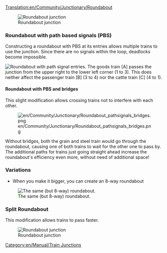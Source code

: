 [[Translation:en/Community/Junctionary/Roundabout]]

{{en/Community/Junctionary/Navigation}}

[[File:en/Community/Junctionary/Roundabout.png|none|frame|Roundabout junction]]

{{en/Community/Junctionary/Junction Criteria|Cheap|1|0|0|0|0||0|0|0|1|||Broken down trains affect whole junction.|
*Can handle up to 2 trains at a time
*When you make it bigger, you can create a 8-way roundabout
*Will cause traffic jams.
*Area: 6 x 6
}}

===Roundabout with path based signals (PBS)===
Constructing a roundabout with PBS at its entries allows multiple trains to use the junction. Since there are no signals within the loop, deadlocks become impossible.

[[File:en/Community/Junctionary/Roundabout pathsignals.png|none|frame|Roundabout with path signal entries.]]
The goods train [A] passes the junction from the upper right to the lower left corner (1 to 3). This does neither affect the passenger train [B] (3 to 4) nor the cattle train [C] (4 to 1).

{{en/Community/Junctionary/Junction Criteria|Cheap|1|0|0|0|0||0|0|0||3||Impossible|
*Low cost, low space consumption and relatively high efficiency}}

====Roundabout with PBS and bridges====
This slight modification allows crossing trains not to interfere with each other.

[[File:en/Community/Junctionary/Roundabout pathsignals bridges.png]]

Without bridges, both the grain and steel train would go through the roundabout, causing one of both trains to wait for the other one to pass by. The additional paths for trains just going straight ahead increase the roundabout's efficiency even more, without need of additional space!
{{en/Community/Junctionary/Junction Criteria|Cheap|1|0|1|0|0||0|0|0||3||Impossible|}}

===Variations===
*When you make it bigger, you can create an 8-way roundabout
[[File:en/Community/Junctionary/Basic Roundabout 8-way.png|none|frame|The same (but 8-way) roundabout.]]

===Split Roundabout===

This modification allows trains to pass faster.

[[File:en/Community/Junctionary/Split Roundabout.png|none|frame|Roundabout junction]]

{{en/Community/Junctionary/Junction Criteria|Cheap|1|0|0|0|0||0|0|0|1|||Broken down trains affect whole junction.|
*Can handle up to 7-8 trains at a time
*Low possibility to cause traffic jams if less than 8 trains.
*Area: 33 x 33
}}

[[Category:en/Manual/Train Junctions]]